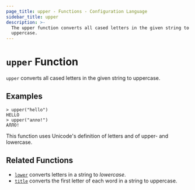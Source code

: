 ```yaml
---
page_title: upper - Functions - Configuration Language
sidebar_title: upper
description: >-
  The upper function converts all cased letters in the given string to
  uppercase.
---
```


# `upper` Function

`upper` converts all cased letters in the given string to uppercase.

## Examples

```shell-session
> upper("hello")
HELLO
> upper("алло!")
АЛЛО!
```

This function uses Unicode's definition of letters and of upper- and lowercase.

## Related Functions

- [`lower`](/docs/from-1.5/functions/string/lower) converts letters in a string to _lowercase_.
- [`title`](/docs/from-1.5/functions/string/title) converts the first letter of each word in a string to uppercase.
